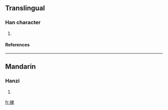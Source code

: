 ==Translingual==
===Han character===
{{Han char|rn=64|rad=手|as=07|sn=10|four=|canj=手金弓竹 (QCNH)}}
# {{defn|Han|sort=手07}}
====References====
{{Han ref|kx=0431.260|dkj=12091|dj=0780.320|hdz=31887.080|uh=632E|ud=25390}}
----
==Mandarin==
===Hanzi===
{{cmn-hanzi|pin=[[tǐ]] (ti3)|wg=t'i<sup>3</sup>}}
# {{defn|Mandarin}}

[[fr:挮]]